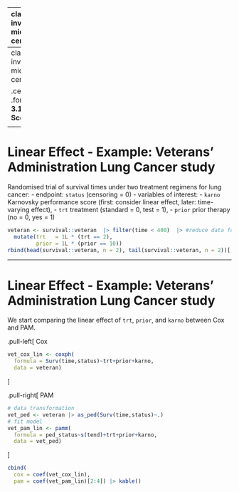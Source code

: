 

---
class: inverse, middle, center

.center[
.font150[
**3. What exactly do I need to do to get results?** <br>
An insight into the nitty-gritty details of producing survival analysis results with `pammtools` in R
]
]

<html>
  <div style=---float:left></div>
  <hr color='#005500' size=1px width=900pxpx>
</html>


---
class: inverse, middle, center

.center[
.font120[
**3.1 Basic Scenarios**
]
]

<html>
  <div style=---float:left></div>
  <hr color='#005500' size=1px width=900pxpx>
</html>

---
# Linear Effect - Example: Veterans' Administration Lung Cancer study

Randomised trial of survival times under two treatment regimens for lung cancer:
- endpoint: `status` (censoring = 0)
- variables of interest:
    - `karno` Karnovsky performance score (first: consider linear effect, later: time-varying effect),
    - `trt` treatment (standard = 0, test = 1),
    - `prior` prior therapy (no = 0, yes = 1)

```r
veteran <- survival::veteran  |> filter(time < 400)  |> #reduce data for ex
  mutate(trt   = 1L * (trt == 2),
         prior = 1L * (prior == 10))
rbind(head(survival::veteran, n = 2), tail(survival::veteran, n = 2))[, c(1:5, 8)] |> knitr::kable()
```

---
# Linear Effect - Example: Veterans' Administration Lung Cancer study

We start comparing the linear effect of `trt`, `prior`, and `karno` between Cox and PAM.

.pull-left[
Cox
```r
vet_cox_lin <- coxph(
  formula = Surv(time,status)~trt+prior+karno,
  data = veteran)
```
]

.pull-right[
PAM
```r
# data transformation
vet_ped <- veteran |> as_ped(Surv(time,status)~.)
# fit model
vet_pam_lin <- pamm(
  formula = ped_status~s(tend)+trt+prior+karno,
  data = vet_ped)
```
]

```r
cbind(
  cox = coef(vet_cox_lin),
  pam = coef(vet_pam_lin)[2:4]) |> kable()
```
